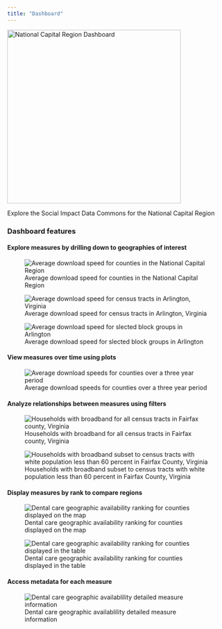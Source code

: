 ```yaml
---
title: "Dashboard"
---
```


[![National Capital Region Dashboard](img/dashboard-ncrlogo.png){width=400px}](https://uva-bi-sdad.github.io/capital_region/?plot_type=scatter&shape_type=tract&variable_type=Broadband&selected_variable=speed_measurements:avg_down_using_devices&selected_year=2021&filter.time_min=2019&filter.time_max=2021)

Explore the Social Impact Data Commons for the National Capital Region

### Dashboard features
#### Explore measures by drilling down to geographies of interest

![Average download speed for counties in the National Capital Region](img/dashboard-zoom0.png)

![Average download speed for census tracts in Arlington, Virginia](img/dashboard-zoom1.png)

![Average download speed for slected block groups in Arlington](img/dashboard-zoom2.png)

#### View measures over time using plots

![Average download speeds for counties over a three year period](img/dashboard-time.png)

#### Analyze relationships between measures using filters

![Households with broadband for all census tracts in Fairfax county, Virginia](img/dashboard-overall.png)

![Households with broadband subset to census tracts with white population less than 60 percent in Fairfax County, Virginia](img/dashboard-nonwhite.png)

#### Display measures by rank to compare regions

![Dental care geographic availability ranking for counties displayed on the map](img/dashboard-rank.png)



![Dental care geographic availability ranking for counties displayed in the table](img/dashboard-ranktable.png)

#### Access metadata for each measure

![Dental care geographic availablility detailed measure information](img/dashboard-info.png)
